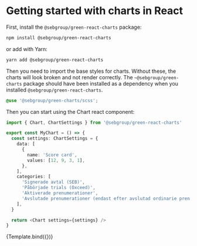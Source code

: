 

<Meta title="Getting started" component={Chart} />

# Getting started with charts in React

First, install the `@sebgroup/green-react-charts` package:

```bash
npm install @sebgroup/green-react-charts
```

or add with Yarn:

```bash
yarn add @sebgroup/green-react-charts
```

Then you need to import the base styles for charts. Without these, the charts will look broken and not render correctly.
The `~@sebgroup/green-charts` package should have been installed as a dependency when you installed `@sebgroup/green-react-charts`.

```scss
@use '@sebgroup/green-charts/scss';
```

Then you can start using the Chart react component:

```typescript
import { Chart, ChartSettings } from '@sebgroup/green-react-charts'

export const MyChart = () => {
  const settings: ChartSettings = {
    data: [
      {
        name: 'Score card',
        values: [12, 9, 3, 1],
      },
    ],
    categories: [
      'Signerade avtal (SEB)',
      'Påbörjade trials (Oxceed)',
      'Aktiverade prenumerationer',
      'Avslutade prenumerationer (endast efter avslutad ordinarie pren.)',
    ],
  }

  return <Chart settings={settings} />
}
```

<Canvas>
  <Story
    name="Getting started"
    args={{
      settings: {
        data: [
          {
            name: 'Score card',
            values: [12, 9, 3, 1],
          },
        ],
        categories: [
          'Signerade avtal (SEB)',
          'Påbörjade trials (Oxceed)',
          'Aktiverade prenumerationer',
          'Avslutade prenumerationer (endast efter avslutad ordinarie pren.)',
        ],
      },
    }}
  >
    {Template.bind({})}
  </Story>
</Canvas>
